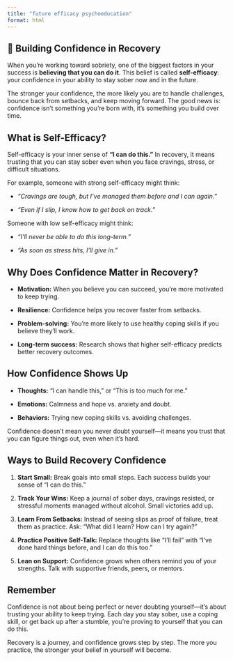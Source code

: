 ```yaml
---
title: "future efficacy psychoeducation"
format: html
---
```


## 💪 Building Confidence in Recovery

When you’re working toward sobriety, one of the biggest factors in your success is **believing that you can do it**. This belief is called **self-efficacy**: your confidence in your ability to stay sober now and in the future.

The stronger your confidence, the more likely you are to handle challenges, bounce back from setbacks, and keep moving forward. The good news is: confidence isn’t something you’re born with, it’s something you build over time.

## What is Self-Efficacy?

Self-efficacy is your inner sense of **“I can do this.”** In recovery, it means trusting that you can stay sober even when you face cravings, stress, or difficult situations.

For example, someone with strong self-efficacy might think:

-   *“Cravings are tough, but I’ve managed them before and I can again.”*

-   *“Even if I slip, I know how to get back on track.”*

Someone with low self-efficacy might think:

-   *“I’ll never be able to do this long-term.”*

-   *“As soon as stress hits, I’ll give in.”*

## Why Does Confidence Matter in Recovery?

-   **Motivation:** When you believe you can succeed, you’re more motivated to keep trying.

-   **Resilience:** Confidence helps you recover faster from setbacks.

-   **Problem-solving:** You’re more likely to use healthy coping skills if you believe they’ll work.

-   **Long-term success:** Research shows that higher self-efficacy predicts better recovery outcomes.

## How Confidence Shows Up

-   **Thoughts:** “I can handle this,” or “This is too much for me.”

-   **Emotions:** Calmness and hope vs. anxiety and doubt.

-   **Behaviors:** Trying new coping skills vs. avoiding challenges.

Confidence doesn’t mean you never doubt yourself—it means you trust that you can figure things out, even when it’s hard.

## Ways to Build Recovery Confidence

1.  **Start Small:** Break goals into small steps. Each success builds your sense of “I can do this.”

2.  **Track Your Wins:** Keep a journal of sober days, cravings resisted, or stressful moments managed without alcohol. Small victories add up.

3.  **Learn From Setbacks:** Instead of seeing slips as proof of failure, treat them as practice. Ask: “What did I learn? How can I try again?”

4.  **Practice Positive Self-Talk:** Replace thoughts like “I’ll fail” with “I’ve done hard things before, and I can do this too.”

5.  **Lean on Support:** Confidence grows when others remind you of your strengths. Talk with supportive friends, peers, or mentors.

## Remember

Confidence is not about being perfect or never doubting yourself—it’s about trusting your ability to keep trying. Each day you stay sober, use a coping skill, or get back up after a stumble, you’re proving to yourself that you can do this.

Recovery is a journey, and confidence grows step by step. The more you practice, the stronger your belief in yourself will become.
